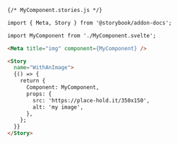 ```md
{/* MyComponent.stories.js */}

import { Meta, Story } from '@storybook/addon-docs';

import MyComponent from './MyComponent.svelte';

<Meta title="img" component={MyComponent} />

<Story 
  name="WithAnImage">
  {() => {
    return {
      Component: MyComponent,
      props: {
        src: 'https://place-hold.it/350x150',
        alt: 'my image',
      },
    };
  }}
</Story>
```